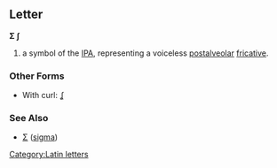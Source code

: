 ==Letter==
'''Ʃ''' '''ʃ'''

#a symbol of the [[IPA]], representing a voiceless [[postalveolar]] [[fricative]].
<!-- African? -->
===Other Forms===
*With curl: [[ʆ]]
===See Also===
*[[Σ]] ([[sigma]])
[[Category:Latin letters]]